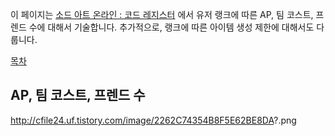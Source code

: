 이 페이지는 [[소드 아트 온라인 : 코드 레지스터]] 에서  유저 랭크에 따른 AP, 팀 코스트, 프렌드 수에 대해서 기술합니다.
추가적으로, 랭크에 따른 아이템 생성 제한에 대해서도 다룹니다.

[[목차]]

== AP, 팀 코스트, 프렌드 수 ==
http://cfile24.uf.tistory.com/image/2262C74354B8F5E62BE8DA?.png
